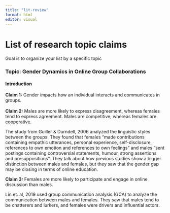 ```yaml
---
title: "lit-review"
format: html
editor: visual
---
```


# List of research topic claims

Goal is to organize your list by a specific topic

### **Topic:** Gender Dynamics in Online Group Collaborations

#### Introduction

**Claim 1:** Gender impacts how an individual interacts and communicates in groups.\
**\
Claim 2:** Males are more likely to express disagreement, whereas females tend to express agreement. Males are competitive, whereas females are cooperative.

The study from Guiller & Durndell, 2006 analyzed the linguistic styles between the groups. They found that females "made contributions containing empathic utterances, personal experience, self-disclosure, references to own emotion and references to own feelings" and males "sent postings containing controversial statements, humour, strong assertions and presuppositions". They talk about how previous studies show a bigger distinction between males and females, but they saw that the gender gap may be closing in terms of online education.

**Claim 3:** Females are more likely to participate and engage in online discussion than males.

Lin et. al, 2019 used group communication analysis (GCA) to analyze the communication between males and females. They saw that males tend to be chatterers and lurkers, and females were drivers and influential actors.
